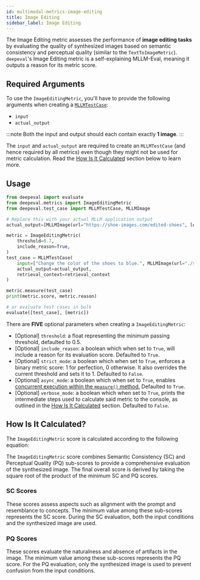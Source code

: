 ```yaml
---
id: multimodal-metrics-image-editing
title: Image Editing
sidebar_label: Image Editing
---
```


<head>
  <link
    rel="canonical"
    href="https://deepeval.com/docs/multimodal-metrics-image-editing"
  />
</head>


The Image Editing metric assesses the performance of **image editing tasks** by evaluating the quality of synthesized images based on semantic consistency and perceptual quality (similar to the `TextToImageMetric`). `deepeval`'s Image Editing metric is a self-explaining MLLM-Eval, meaning it outputs a reason for its metric score.

## Required Arguments

To use the `ImageEditingMetric`, you'll have to provide the following arguments when creating a [`MLLMTestCase`](/docs/evaluation-test-cases#mllm-test-case):

- `input`
- `actual_output`

:::note
Both the input and output should each contain exactly **1 image**.
:::

The `input` and `actual_output` are required to create an `MLLMTestCase` (and hence required by all metrics) even though they might not be used for metric calculation. Read the [How Is It Calculated](#how-is-it-calculated) section below to learn more.

## Usage

```python
from deepeval import evaluate
from deepeval.metrics import ImageEditingMetric
from deepeval.test_case import MLLMTestCase, MLLMImage

# Replace this with your actual MLLM application output
actual_output=[MLLMImage(url="https://shoe-images.com/edited-shoes", local=False)]

metric = ImageEditingMetric(
    threshold=0.7,
    include_reason=True,
)
test_case = MLLMTestCase(
    input=["Change the color of the shoes to blue.", MLLMImage(url="./shoes.png", local=True)],
    actual_output=actual_output,
    retrieval_context=retrieval_context
)

metric.measure(test_case)
print(metric.score, metric.reason)

# or evaluate test cases in bulk
evaluate([test_case], [metric])
```

There are **FIVE** optional parameters when creating a `ImageEditingMetric`:

- [Optional] `threshold`: a float representing the minimum passing threshold, defaulted to 0.5.
- [Optional] `include_reason`: a boolean which when set to `True`, will include a reason for its evaluation score. Defaulted to `True`.
- [Optional] `strict_mode`: a boolean which when set to `True`, enforces a binary metric score: 1 for perfection, 0 otherwise. It also overrides the current threshold and sets it to 1. Defaulted to `False`.
- [Optional] `async_mode`: a boolean which when set to `True`, enables [concurrent execution within the `measure()` method.](/docs/metrics-introduction#measuring-metrics-in-async) Defaulted to `True`.
- [Optional] `verbose_mode`: a boolean which when set to `True`, prints the intermediate steps used to calculate said metric to the console, as outlined in the [How Is It Calculated](#how-is-it-calculated) section. Defaulted to `False`.

## How Is It Calculated?

The `ImageEditingMetric` score is calculated according to the following equation:

<Equation formula="O = \sqrt{\text{min}(\alpha_1, \ldots, \alpha_i) \cdot \text{min}(\beta_1, \ldots, \beta_i)}" />

The `ImageEditingMetric` score combines Semantic Consistency (SC) and Perceptual Quality (PQ) sub-scores to provide a comprehensive evaluation of the synthesized image. The final overall score is derived by taking the square root of the product of the minimum SC and PQ scores.

### SC Scores

These scores assess aspects such as alignment with the prompt and resemblance to concepts. The minimum value among these sub-scores represents the SC score. During the SC evaluation, both the input conditions and the synthesized image are used.

### PQ Scores

These scores evaluate the naturalness and absence of artifacts in the image. The minimum value among these sub-scores represents the PQ score. For the PQ evaluation, only the synthesized image is used to prevent confusion from the input conditions.
